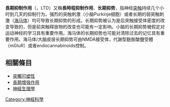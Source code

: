 '''長期抑制作用'''（{{lang-en|Long-term depression}}，LTD）又稱'''長時程抑制作用'''、'''长期抑势'''，指神经[[突触|突触]]持续几个小时到几天的抑制行为。强烈的突触刺激（小脑Purkinje细胞）或者长期的弱突触刺激（[[海马体|海马体]]）均可导致长期抑势的形成。长期抑势被认为是后突触接受体密度的改变导致的，但是前突触释放物的改变也可能有一定影响。小脑的长期抑势被假定对运动神经的学习具有重要作用。海马体的长期抑势也可能对清除过去的记忆具有重要作用。海马体/大脑皮层长期抑势可由NMDA接受体，代謝型麩胺酸鹽受體（mGluR）或者endocannabinoids控制。

== 相關條目 ==
* [[突觸可塑性|突觸可塑性]]
* [[長期增強作用|長期增強作用]]
* [[神經生理學|神經生理學]]

{{神经系统生理学}}
[[Category:神經科學|Category:神經科學]]